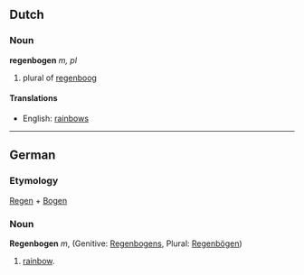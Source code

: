 == Dutch ==
=== Noun ===
'''regenbogen''' ''m, pl''

# plural of [[regenboog]]

====Translations====
*English: [[rainbows]]

----
== German ==
=== Etymology ===
[[Regen]] + [[Bogen]]

=== Noun ===
'''Regenbogen''' ''m'', (Genitive: [[Regenbogens]], Plural: [[Regenbögen]])

# [[rainbow]].